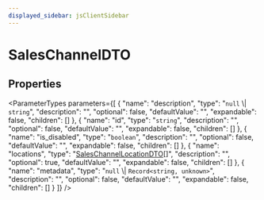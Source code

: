 ```yaml
---
displayed_sidebar: jsClientSidebar
---
```



# SalesChannelDTO

## Properties

<ParameterTypes parameters={[
  {
    "name": "description",
    "type": "``null`` \\| `string`",
    "description": "",
    "optional": false,
    "defaultValue": "",
    "expandable": false,
    "children": []
  },
  {
    "name": "id",
    "type": "`string`",
    "description": "",
    "optional": false,
    "defaultValue": "",
    "expandable": false,
    "children": []
  },
  {
    "name": "is_disabled",
    "type": "`boolean`",
    "description": "",
    "optional": false,
    "defaultValue": "",
    "expandable": false,
    "children": []
  },
  {
    "name": "locations",
    "type": "[SalesChannelLocationDTO](internal.internal-1.SalesChannelTypes.SalesChannelLocationDTO.mdx)[]",
    "description": "",
    "optional": true,
    "defaultValue": "",
    "expandable": false,
    "children": []
  },
  {
    "name": "metadata",
    "type": "``null`` \\| `Record<string, unknown>`",
    "description": "",
    "optional": false,
    "defaultValue": "",
    "expandable": false,
    "children": []
  }
]} />
